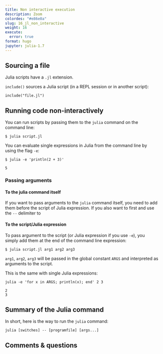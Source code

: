 ```yaml
---
title: Non interactive execution
description: Zoom
colordes: "#e86e0a"
slug: 16_jl_non_interactive
weight: 16
execute:
  error: true
format: hugo
jupyter: julia-1.7
---
```


## Sourcing a file

Julia scripts have a `.jl` extension.

`include()` sources a Julia script (in a REPL session or in another script):

```.julia
include("file.jl")
```

## Running code non-interactively

You can run scripts by passing them to the `julia` command on the command line:

```shell
$ julia script.jl
```

You can evaluate single expressions in Julia from the command line by using the flag `-e`:

```shell
$ julia -e 'println(2 + 3)'
```

```
5
```

### Passing arguments

#### To the julia command itself

If you want to pass arguments to the `julia` command itself, you need to add them before the script of Julia expression. If you also want to first and use the `--` delimiter to 

#### To the script/Julia expression

To pass argument to the script (or Julia expression if you use `-e`), you simply add them at the end of the command line expression:

```shell
$ julia script.jl arg1 arg2 arg3
```

`arg1`, `arg2`, `arg3` will be passed in the global constant `ARGS` and interpreted as arguments to the script.

This is the same with single Julia expressions:

```shell
julia -e 'for x in ARGS; println(x); end' 2 3
```

```
2
3
```

## Summary of the Julia command

In short, here is the way to run the `julia` command:

```shell
julia [switches] -- [programfile] [args...]
```

## Comments & questions
